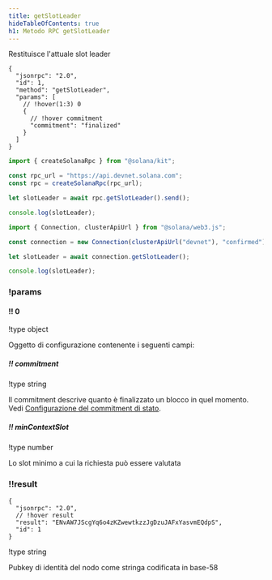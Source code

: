 ```yaml
---
title: getSlotLeader
hideTableOfContents: true
h1: Metodo RPC getSlotLeader
---
```


Restituisce l'attuale slot leader

<APIMethod>

```jsonc !!request curl
{
  "jsonrpc": "2.0",
  "id": 1,
  "method": "getSlotLeader",
  "params": [
    // !hover(1:3) 0
    {
      // !hover commitment
      "commitment": "finalized"
    }
  ]
}
```

```ts !!request title="Kit"
import { createSolanaRpc } from "@solana/kit";

const rpc_url = "https://api.devnet.solana.com";
const rpc = createSolanaRpc(rpc_url);

let slotLeader = await rpc.getSlotLeader().send();

console.log(slotLeader);
```

```ts !!request title="web3.js"
import { Connection, clusterApiUrl } from "@solana/web3.js";

const connection = new Connection(clusterApiUrl("devnet"), "confirmed");

let slotLeader = await connection.getSlotLeader();

console.log(slotLeader);
```

### !params

#### !! 0

!type object

Oggetto di configurazione contenente i seguenti campi:

##### !! commitment

!type string

Il commitment descrive quanto è finalizzato un blocco in quel momento. Vedi
[Configurazione del commitment di stato](/docs/rpc#configuring-state-commitment).

##### !! minContextSlot

!type number

Lo slot minimo a cui la richiesta può essere valutata

### !!result

```jsonc !response
{
  "jsonrpc": "2.0",
  // !hover result
  "result": "ENvAW7JScgYq6o4zKZwewtkzzJgDzuJAFxYasvmEQdpS",
  "id": 1
}
```

!type string

Pubkey di identità del nodo come stringa codificata in base-58

</APIMethod>
